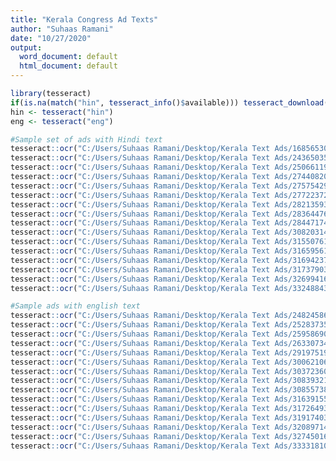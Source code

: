 ---
title: "Kerala Congress Ad Texts"
author: "Suhaas Ramani"
date: "10/27/2020"
output:
  word_document: default
  html_document: default
---

```{r}
library(tesseract)
if(is.na(match("hin", tesseract_info()$available))) tesseract_download("hin")
hin <- tesseract("hin")
eng <- tesseract("eng")

#Sample set of ads with Hindi text
tesseract::ocr("C:/Users/Suhaas Ramani/Desktop/Kerala Text Ads/168565304095241.jpg", engine = hin)
tesseract::ocr("C:/Users/Suhaas Ramani/Desktop/Kerala Text Ads/243650359807244.jpg", engine = hin)
tesseract::ocr("C:/Users/Suhaas Ramani/Desktop/Kerala Text Ads/250661195779041.jpg", engine = hin)
tesseract::ocr("C:/Users/Suhaas Ramani/Desktop/Kerala Text Ads/274408200106679.jpg", engine = hin)
tesseract::ocr("C:/Users/Suhaas Ramani/Desktop/Kerala Text Ads/275754296646100.jpg", engine = hin)
tesseract::ocr("C:/Users/Suhaas Ramani/Desktop/Kerala Text Ads/277223726498810.jpg", engine = hin)
tesseract::ocr("C:/Users/Suhaas Ramani/Desktop/Kerala Text Ads/282135935834941.jpg", engine = hin)
tesseract::ocr("C:/Users/Suhaas Ramani/Desktop/Kerala Text Ads/283644765908600.jpg", engine = hin)
tesseract::ocr("C:/Users/Suhaas Ramani/Desktop/Kerala Text Ads/284471749166874.jpg", engine = hin)
tesseract::ocr("C:/Users/Suhaas Ramani/Desktop/Kerala Text Ads/308203143189449.jpg", engine = hin)
tesseract::ocr("C:/Users/Suhaas Ramani/Desktop/Kerala Text Ads/315507612455689.jpg", engine = hin)
tesseract::ocr("C:/Users/Suhaas Ramani/Desktop/Kerala Text Ads/316595619009593.jpg", engine = hin)
tesseract::ocr("C:/Users/Suhaas Ramani/Desktop/Kerala Text Ads/316942372322661.jpg", engine = hin)
tesseract::ocr("C:/Users/Suhaas Ramani/Desktop/Kerala Text Ads/317379038942236.jpg", engine = hin)
tesseract::ocr("C:/Users/Suhaas Ramani/Desktop/Kerala Text Ads/326994164631380.jpg", engine = hin)
tesseract::ocr("C:/Users/Suhaas Ramani/Desktop/Kerala Text Ads/332488430953531.jpg", engine = hin)

#Sample ads with english text 
tesseract::ocr("C:/Users/Suhaas Ramani/Desktop/Kerala Text Ads/248245869443408.jpg", engine = eng)
tesseract::ocr("C:/Users/Suhaas Ramani/Desktop/Kerala Text Ads/252837355594021.jpg", engine = eng)
tesseract::ocr("C:/Users/Suhaas Ramani/Desktop/Kerala Text Ads/259586904965872.jpg", engine = eng)
tesseract::ocr("C:/Users/Suhaas Ramani/Desktop/Kerala Text Ads/263307341255301.jpg", engine = eng)
tesseract::ocr("C:/Users/Suhaas Ramani/Desktop/Kerala Text Ads/291975194812961.jpg", engine = eng)
tesseract::ocr("C:/Users/Suhaas Ramani/Desktop/Kerala Text Ads/300621067316452.jpg", engine = eng)
tesseract::ocr("C:/Users/Suhaas Ramani/Desktop/Kerala Text Ads/303723603829773.jpg", engine = eng)
tesseract::ocr("C:/Users/Suhaas Ramani/Desktop/Kerala Text Ads/308393213154426.jpg", engine = eng)
tesseract::ocr("C:/Users/Suhaas Ramani/Desktop/Kerala Text Ads/308557383146512.jpg", engine = eng)
tesseract::ocr("C:/Users/Suhaas Ramani/Desktop/Kerala Text Ads/316391559016515.jpg", engine = eng)
tesseract::ocr("C:/Users/Suhaas Ramani/Desktop/Kerala Text Ads/317264939138170.jpg", engine = eng)
tesseract::ocr("C:/Users/Suhaas Ramani/Desktop/Kerala Text Ads/319174032278450.jpg", engine = eng)
tesseract::ocr("C:/Users/Suhaas Ramani/Desktop/Kerala Text Ads/320897145439050.jpg", engine = eng)
tesseract::ocr("C:/Users/Suhaas Ramani/Desktop/Kerala Text Ads/327450167915330.jpg", engine = eng)
tesseract::ocr("C:/Users/Suhaas Ramani/Desktop/Kerala Text Ads/333318100860253.jpg", engine = eng)
```
